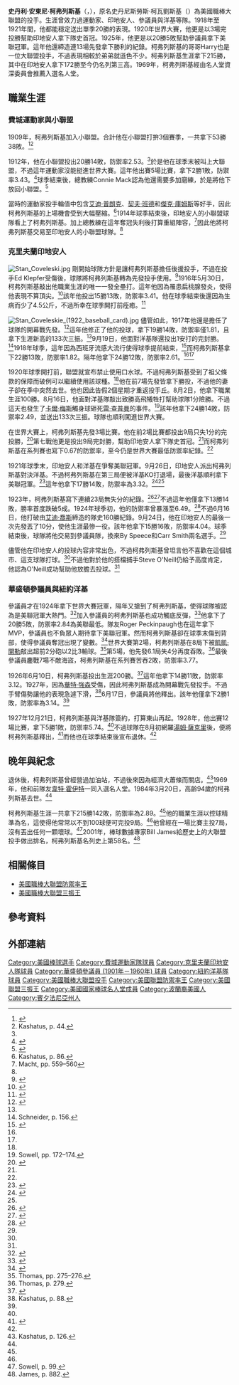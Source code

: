 {{Infobox baseball biography
|name        = 史丹·柯弗列斯基<br/>Stan Coveleski
|image       = Stan Coveleski npcc 13989.jpg
|image_size  =
|caption     = 效力於參議員隊的柯弗列斯基
|position    = [[投手|投手]]
|bats        = 右
|throws      = 右
|birth_date  = {{Birth date|1889|7|13|}}
|birth_place = {{USA}}[[賓夕法尼亞州|賓夕法尼亞州]][[沙莫金|沙莫金]]
|death_date  = {{Death date and age|1984|3|20|1889|7|13}}
|death_place = {{USA}}[[印第安納州|印第安納州]][[南灣_(印第安納州)|南灣]]
|debutleague = 美國職棒大聯盟
|debutdate   = 9月10日
|debutyear   = 1912年
|debutteam   = 費城運動家
|finalleague = 美國職棒大聯盟
|finaldate   = 8月3日
|finalyear   = 1928年
|finalteam   = 紐約洋基
|statleague  = 美國職棒大聯盟
|stat1label  = 勝敗投數
|stat1value  = 215–142
|stat2label  = [[防禦率|防禦率]]
|stat2value  = 2.89
|stat3label  = [[三振|三振]]
|stat3value  = 981
|teams=
* [[奧克蘭運動家|費城運動家]] ({{mlby|1912}})
* [[克里夫蘭印地安人|克里夫蘭印地安人]] ({{mlby|1916}}–{{mlby|1924}})
* [[華盛頓參議員|華盛頓參議員]] ({{mlby|1925}}–{{mlby|1927}})
* [[紐約洋基|紐約洋基]] ({{mlby|1928}})
|highlights=
* [[世界大賽|世界大賽]]冠軍([[1920年世界大賽|1920]])
* 2×[[美國職棒大聯盟防禦率王|美聯防禦率王]] (1923,1925)
* [[美國職棒大聯盟三振王|美聯三振王]] (1920)
* [[克里夫蘭印地安人|克里夫蘭印地安人]]名人堂
|hoflink  = 美國國家棒球名人堂暨博物館
|hoftype  = 美國棒球名人堂
|hofdate  = 1969年
|hofvote  = 
|hofmethod= 名人堂資深委員會
}}
'''史丹利·安東尼·柯弗列斯基'''（{{lang-en|Stanley Anthony Coveleski}}，{{bd|1889年|7月13日|1984年|3月20日|}}），原名史丹尼斯勞斯·柯瓦劉斯基（{{lang-en|Stanislaus Kowalewski}}）為美國職棒大聯盟的投手。生涯曾效力過運動家、印地安人、參議員與洋基等隊。1918年至1921年間，他都能穩定送出單季20勝的表現。1920年世界大賽，他更是以3場完投勝幫助印地安人拿下隊史首冠。1925年，他更是以20勝5敗幫助參議員拿下美聯冠軍。這年他還締造連13場先發拿下勝利的紀錄。柯弗列斯基的哥哥Harry也是一位大聯盟投手，不過表現相較於弟弟就遜色不少。柯弗列斯基生涯拿下215勝，其中在印地安人拿下172勝至今仍名列第三高。1969年，柯弗列斯基經由名人堂資深委員會推薦入選名人堂。
==職業生涯==
===費城運動家與小聯盟===
1909年，柯弗列斯基加入小聯盟。合計他在小聯盟打拚3個賽季，一共拿下53勝38敗。<ref name=brm>{{cite web|url=https://www.baseball-reference.com/minors/player.cgi?id=covele001sta|title=Stan Coveleski Minor League Statistics & History|work=Baseball-Reference.com|accessdate=2012-04-09|archive-date=2015-04-19|archive-url=https://web.archive.org/web/20150419155634/http://www.baseball-reference.com/minors/player.cgi?id=covele001sta|dead-url=no}}</ref><ref name="kashatus44">Kashatus, p. 44.</ref>

1912年，他在小聯盟投出20勝14敗，防禦率2.53。<ref name=brm/>於是他在球季末被叫上大聯盟，不過這年運動家沒能挺進世界大賽。這年他出賽5場比賽，拿下2勝1敗，防禦率3.43。<ref name=br>{{cite web|url=https://www.baseball-reference.com/players/c/covelst01.shtml|title=Stan Coveleski Statistics and History|work=Baseball-Reference.com|accessdate=2012-04-09|archive-date=2021-02-24|archive-url=https://web.archive.org/web/20210224085523/https://www.baseball-reference.com/players/c/covelst01.shtml|dead-url=no}}</ref>球季結束後，總教練Connie Mack認為他還需要多加磨練，於是將他下放回小聯盟。<ref name=sabr>{{cite web|first=Dan|last=Levitt|url=http://sabr.org/bioproj/person/7b589446|title=Stan Coveleski|work=The Baseball Biography Project|publisher=Society for American Baseball Research|accessdate=2012-04-01|archive-date=2018-01-21|archive-url=https://web.archive.org/web/20180121125840/http://sabr.org/bioproj/person/7b589446|dead-url=no}}</ref>

當時的運動家投手輪值中包含[[艾迪·普朗克|艾迪·普朗克]]、[[契夫·班德|契夫·班德]]和[[傑克·庫姆斯|傑克·庫姆斯]]等好手，因此柯弗列斯基的上場機會受到大幅壓縮。<ref name="kashatus86">Kashatus, p. 86.</ref>1914年球季結束後，印地安人的小聯盟球隊看上了柯弗列斯基。加上總教練在這年奪冠失利後打算重組陣容，<ref>Macht, pp. 559–560</ref>因此他將柯弗列斯基交易至印地安人的小聯盟球隊。<ref name=sabr/>
===克里夫蘭印地安人===
[[File:Stan_Coveleski.jpg|thumb]]
剛開始球隊方針是讓柯弗列斯基擔任後援投手，不過在投手Ed Klepfer受傷後，球隊將柯弗列斯基轉為先發投手使用。<ref>{{cite news|first=Ed|last=Bang|title=Cleveland Still On Top|url=http://www.la84foundation.org/SportsLibrary/SportingLife/1916/VOL_67_NO_12/SL6712008.pdf|work={{tsl|en|Sporting Life (American newspaper)||Sporting Life}}|date=1916-05-20|page=8}}</ref>1916年5月30日，柯弗列斯基敲出他職業生涯的唯一一發全壘打。這年他因為罹患扁桃腺發炎，使得他表現不算頂尖。<ref>{{cite news|first=Herman|last=Nickerson|url=http://www.la84foundation.org/SportsLibrary/SportingLife/1917/VOL_68_NO_20/SL6820006.pdf|title=Affairs in American League|work=Sporting Life|date=1917-01-13|page=6}}</ref>該年他投出15勝13敗，防禦率3.41。他在球季結束後還因為生病而少了4.5公斤，不過所幸在球季開打前痊癒。<ref>{{cite news|first=Ed|last=Bang|url=http://www.la84foundation.org/SportsLibrary/SportingLife/1917/VOL_68_NO_22/SL6822007.pdf|title=Cleveland Better Prepared in Case of a Player Strike Than Any Other Club|work=Sporting Life|date=1917-01-27|page=7}}</ref>

[[File:Stan_Coveleskie_(1922_baseball_card).jpg|thumb]]
儘管如此，1917年他還是擔任了球隊的開幕戰先發。<ref>{{cite web|url=http://www.retrosheet.org/boxesetc/1917/VCLE01917.htm|title=The 1917 Cleveland Indians Game Log|publisher={{tsl|en|Retrosheet||Retrosheet}}|accessdate=2012-05-05|archive-date=2022-02-06|archive-url=https://web.archive.org/web/20220206065232/https://www.retrosheet.org/boxesetc/1917/VCLE01917.htm}}</ref>這年他修正了他的投球，拿下19勝14敗，防禦率僅1.81，且拿下生涯新高的133次三振。<ref name=br/>9月19日，他面對洋基隊還投出1安打的完封勝。<ref>Schneider, p. 156.</ref>1918年球季，這年因為西班牙流感大流行使得球季提前結束，<ref>{{cite news|url=https://news.google.com/newspapers?id=UaZVAAAAIBAJ&sjid=jOADAAAAIBAJ&pg=4490,5720146|title=Cleveland Wins 19-Inning Game|work={{tsl|en|The Spokesman-Review||The Spokesman-Review}}|date=1918-05-25|page=14|accessdate=2020-11-15|archive-date=2021-02-24|archive-url=https://web.archive.org/web/20210224155939/https://news.google.com/newspapers?id=UaZVAAAAIBAJ&sjid=jOADAAAAIBAJ&pg=4490,5720146|dead-url=no}}</ref>而柯弗列斯基拿下22勝13敗，防禦率1.82。隔年他拿下24勝12敗，防禦率2.61。<ref name=sabr/><ref name=br/>

1920年球季開打前，聯盟就宣布禁止使用口水球。不過柯弗列斯基受到了祖父條款的保障而破例可以繼續使用該球種。<ref name="kashatus86"/>他在前7場先發皆拿下勝投，不過他的妻子卻在季中突然去世。他也因此告假2個星期才重返投手丘。8月2日，他拿下職業生涯100勝。8月16日，他面對洋基隊敲出致勝高飛犧牲打幫助球隊1分險勝。不過這天也發生了[[卡爾·梅斯|卡爾·梅斯]]觸身球砸死[[雷·查普曼|雷·查普曼]]的事件。<ref>Sowell, pp. 172–174.</ref>該年他拿下24勝14敗，防禦率2.49，並送出133次三振。球隊也順利闖進世界大賽。

在世界大賽上，柯弗列斯基先發3場比賽。他在前2場比賽都投出9局只失1分的完投勝，<ref name=ws1920>{{cite web|url=https://www.baseball-reference.com/postseason/1920_WS.shtml|title=1920 World Series|work=Baseball-Reference.com|accessdate=2012-05-27|archive-date=2021-02-25|archive-url=https://web.archive.org/web/20210225140828/http://www.baseball-reference.com/postseason/1920_WS.shtml|dead-url=no}}</ref>第七戰他更是投出9局完封勝，幫助印地安人拿下隊史首冠。<ref name=ws1920/>而柯弗列斯基在系列賽也寫下0.67的防禦率，至今仍是世界大賽最低防禦率紀錄。<ref name="kashatus86"/>

1921年球季末，印地安人和洋基在爭奪美聯冠軍。9月26日，印地安人派出柯弗列斯基對決洋基。不過柯弗列斯基在第三局便被洋基KO打退場，最後洋基順利拿下美聯冠軍。<ref>{{cite news|title=25,000 Crowd Polo Grounds For The Game|work={{tsl|en|The Miami News||The Miami News}}|date=1921-09-27|page=9}}</ref>這年他拿下17勝14敗，防禦率為3.32。<ref>{{cite news|title=Coveleskie Proves Too Much|work=[[基督科学箴言报|Christian Science Monitor]]|date=1922-08-24|page=12}}</ref><ref name=br/>

1923年，柯弗列斯基寫下連續23局無失分的紀錄。<ref>{{cite news|title=Coveleskie Gains Another Triumph|work=[[纽约时报|The New York Times]]|date=1923-05-01}}</ref><ref name=log23>{{cite web|url=https://www.baseball-reference.com/players/gl.cgi?id=covelst01&t=p&year=1923|title=Stan Coveleski 1923 Pitching Gamelogs|work=Baseball-Reference.com|accessdate=2012-06-07|archive-date=2016-08-18|archive-url=https://web.archive.org/web/20160818083505/http://www.baseball-reference.com/players/gl.cgi?id=covelst01&t=p&year=1923|dead-url=no}}</ref>不過這年他僅拿下13勝14敗，勝率首度跌破5成。1924年球季初，他的防禦率曾暴漲至6.49。<ref>{{cite web|url=https://www.baseball-reference.com/players/gl.cgi?id=covelst01&t=p&year=1924|title=Stan Coveleski 1924 Pitching Gamelogs|work=Baseball-Reference.com|accessdate=2012-06-07|archive-date=2016-03-06|archive-url=https://web.archive.org/web/20160306075858/http://www.baseball-reference.com/players/gl.cgi?id=covelst01&t=p&year=1924|dead-url=no}}</ref>不過6月16日，他打破由[[艾迪·喬斯|艾迪·喬斯]]締造的隊史160勝紀錄。9月24日，他在印地安人的最後一次先發丟了10分，使他生涯最慘一役。該年他拿下15勝16敗，防禦率4.04。球季結束後，球隊將他交易到參議員隊，換來By Speece和Carr Smith兩名選手。<ref name=br/>

儘管他在印地安人的投球內容非常出色，不過柯弗列斯基曾坦言他不喜歡在這個城市、這支球隊打球。<ref name=sabr/>不過他對於他的搭檔捕手Steve O'Neill仍給予高度肯定，他認為O'Neill成功幫助他放膽去投球。<ref name="kashatus86"/>

===華盛頓參議員與紐約洋基===
參議員才在1924年拿下世界大賽冠軍，隔年又搶到了柯弗列斯基，使得球隊被認為是美聯冠軍大熱門。<ref>{{cite news|url=https://news.google.com/newspapers?id=CqYhAAAAIBAJ&sjid=R5oFAAAAIBAJ&pg=4078,1149734|title=Senators and Yankees Favored to Cop Pennant|work={{tsl|en|Reading Eagle||Reading Eagle}}|date=1925-02-06|page=24|accessdate=2020-11-15|archive-date=2021-02-25|archive-url=https://web.archive.org/web/20210225075402/https://news.google.com/newspapers?id=CqYhAAAAIBAJ&sjid=R5oFAAAAIBAJ&pg=4078,1149734|dead-url=no}}</ref>加入參議員的柯弗列斯基也成功觸底反彈，<ref>{{cite news|url=https://news.google.com/newspapers?id=gxhkAAAAIBAJ&sjid=EHsNAAAAIBAJ&pg=2452,2170063|title=Tight race in the Majors|work={{tsl|en|Calgary Herald||Calgary Herald}}|date=1925-07-20|page=12|accessdate=2020-11-15|archive-date=2020-11-16|archive-url=https://web.archive.org/web/20201116183240/https://news.google.com/newspapers?id=gxhkAAAAIBAJ&sjid=EHsNAAAAIBAJ&pg=2452,2170063|dead-url=no}}</ref>他拿下了20勝5敗，防禦率2.84為美聯最低。隊友Roger Peckinpaugh也在這年拿下MVP，參議員也不負眾人期待拿下美聯冠軍。然而柯弗列斯基卻在球季末傷到背部，使得參議員奪冠出現了變數。<ref>{{cite news|url=https://news.google.com/newspapers?id=pZ1cAAAAIBAJ&sjid=GFgNAAAAIBAJ&pg=1745,5697574|title=Senators and Pirates Are Evenly Matched for Series|work={{tsl|en|Youngstown Vindicator||Youngstown Vindicator}}|date=1925-10-03|page=11|accessdate=2020-11-15|archive-date=2020-11-21|archive-url=https://web.archive.org/web/20201121002247/https://news.google.com/newspapers?id=pZ1cAAAAIBAJ&sjid=GFgNAAAAIBAJ&pg=1745,5697574|dead-url=no}}</ref>世界大賽第2場，柯弗列斯基在8局下被[[凱凱·開勒|凱凱·開勒]]敲出超前2分砲以2比3輸球。<ref>Thomas, pp. 275–276.</ref>第5場，他先發6.1局失4分再度吞敗。<ref>Thomas, p. 279.</ref>最後參議員鏖戰7場不敵海盜，柯弗列斯基在系列賽苦吞2敗，防禦率3.77。

1926年6月10日，柯弗列斯基投出生涯200勝。<ref>{{cite news|url=https://news.google.com/newspapers?id=W2EyAAAAIBAJ&sjid=b68FAAAAIBAJ&pg=1551,4903748|title=Cards Lead League Beat Pirates Two|work={{tsl|en|The Owosso Argus-Press||The Owosso Argus-Press}}|date=1926-09-01|page=14|accessdate=2020-11-15|archive-date=2021-02-24|archive-url=https://web.archive.org/web/20210224152000/https://news.google.com/newspapers?id=W2EyAAAAIBAJ&sjid=b68FAAAAIBAJ&pg=1551,4903748|dead-url=no}}</ref>這年他拿下14勝11敗，防禦率3.12。1927年，因為[[華特·強森|華特·強森]]受傷，因此柯弗列斯基成為開幕戰先發投手。不過手臂傷勢讓他的表現急遽下滑，<ref name="kashatus88">Kashatus, p. 88.</ref>6月17日，參議員將他釋出。該年他僅拿下2勝1敗，防禦率為3.14。<ref name=br/>

1927年12月21日，柯弗列斯基與洋基隊簽約，打算東山再起。1928年，他出賽12場比賽，拿下5勝1敗，防禦率5.74。<ref name="kashatus88"/>不過球隊在8月初網羅[[湯姆·薩克里|湯姆·薩克里]]後，便將柯弗列斯基釋出，<ref>{{cite news|url=https://news.google.com/newspapers?id=U2hgAAAAIBAJ&sjid=EXINAAAAIBAJ&pg=4843,1692795|title=Yankees Sign Zachary and Release Covey|work={{tsl|en|Rochester Journal-American||Rochester Evening Journal}}|date=1928-08-24|page=10|accessdate=2020-11-15|archive-date=2016-04-29|archive-url=https://web.archive.org/web/20160429145918/https://news.google.com/newspapers?id=U2hgAAAAIBAJ&sjid=EXINAAAAIBAJ&pg=4843,1692795|dead-url=no}}</ref>而他也在球季結束後宣布退休。<ref name=br/>

==晚年與紀念==
退休後，柯弗列斯基曾經營過加油站，不過後來因為經濟大蕭條而關店。<ref name="kashatus126">Kashatus, p. 126.</ref>1969年，他和前隊友[[韋特·霍伊特|韋特·霍伊特]]一同入選名人堂。1984年3月20日，高齡94歲的柯弗列斯基去世。<ref name=sabr/>

柯弗列斯基生涯一共拿下215勝142敗，防禦率為2.89。<ref name=sabr/>他的職業生涯以控球精準為名，這使得他常常以不到100球便可完投9局。<ref name=sabr/>他曾經在一場比賽主投7局，沒有丟出任何一顆壞球。<ref>Sowell, p. 99.</ref>2001年，棒球數據專家Bill James給歷史上的大聯盟投手做出排名，柯弗列斯基名列史上第58名。<ref>James, p. 882.</ref>
==相關條目==
*[[美國職棒大聯盟防禦率王|美國職棒大聯盟防禦率王]]
*[[美國職棒大聯盟三振王|美國職棒大聯盟三振王]]
==參考資料==
{{Reflist|2}}
==外部連結==
{{Commons category|Stan Coveleski}}
{{Baseballstats|mlb=112743|espn=20490|br=c/covelst01|fangraphs=1002682}}

{{1920年世界大賽冠軍克里夫蘭印地安人隊名單}}
{{美國棒球名人堂成員}}

{{DEFAULTSORT:Coveleski, Stan}}
[[Category:美國棒球選手|Category:美國棒球選手]]
[[Category:費城運動家隊球員|Category:費城運動家隊球員]]
[[Category:克里夫蘭印地安人隊球員|Category:克里夫蘭印地安人隊球員]]
[[Category:華盛頓參議員_(1901年－1960年)_球員|Category:華盛頓參議員 (1901年－1960年) 球員]]
[[Category:紐約洋基隊球員|Category:紐約洋基隊球員]]
[[Category:美國職棒大聯盟投手|Category:美國職棒大聯盟投手]]
[[Category:美國聯盟防禦率王|Category:美國聯盟防禦率王]]
[[Category:美國聯盟三振王|Category:美國聯盟三振王]]
[[Category:美國國家棒球名人堂成員|Category:美國國家棒球名人堂成員]]
[[Category:波蘭裔美國人|Category:波蘭裔美國人]]
[[Category:賓夕法尼亞州人|Category:賓夕法尼亞州人]]